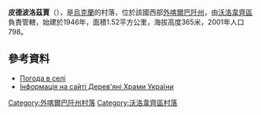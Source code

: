 {{coord|48|44|47|N|23|1|12|E|scale:100000|display=title}}

'''皮德波洛茲賈'''（{{lang-uk|Підполоззя}}），是[[烏克蘭|烏克蘭]]的村落，位於該國西部[[外喀爾巴阡州|外喀爾巴阡州]]，由[[沃洛韋齊區|沃洛韋齊區]]負責管轄，始建於1946年，面積1.52平方公里，海拔高度365米，2001年人口798。

==參考資料==
* [http://weather.in.ua/ua/zakarpatskaja/20643 Погода в селі ] {{Wayback|url=http://weather.in.ua/ua/zakarpatskaja/20643 |date=20161106040523 }}
* [http://www.derev.org.ua/zakarp/pidpolozzia.htm Інформація на сайті Дерев'яні Храми України] {{Wayback|url=http://www.derev.org.ua/zakarp/pidpolozzia.htm |date=20160327070922 }}

{{DEFAULTSORT:Підполоззя}}

[[Category:外喀爾巴阡州村落|Category:外喀爾巴阡州村落]]
[[Category:沃洛韋齊區村落|Category:沃洛韋齊區村落]]


{{Zakarpattia-geo-stub}}